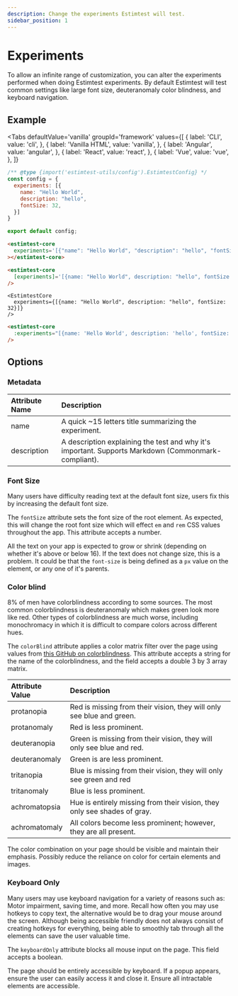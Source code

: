 ```yaml
---
description: Change the experiments Estimtest will test.
sidebar_position: 1
---
```


# Experiments

To allow an infinite range of customization, you can alter the experiments performed when doing Estimtest experiments. By default Estimtest will test common settings like large font size, deuteranomaly color blindness, and keyboard navigation.

## Example

<Tabs
  defaultValue='vanilla'
  groupId='framework'
  values={[
    { label: 'CLI', value: 'cli', },
    { label: 'Vanilla HTML', value: 'vanilla', },
    { label: 'Angular', value: 'angular', },
    { label: 'React', value: 'react', },
    { label: 'Vue', value: 'vue', },
  ]}
>
  <TabItem value="cli">

```js title="/estimtest.config.js"
/** @type {import('estimtest-utils/config').EstimtestConfig} */
const config = {
  experiments: [{
    name: "Hello World",
    description: "hello",
    fontSize: 32,
  }]
}

export default config;
```
  </TabItem>
  <TabItem value="vanilla">

```html title="/index.html"
<estimtest-core 
  experiments='[{"name": "Hello World", "description": "hello", "fontSize": 32}]'
></estimtest-core>
```
  </TabItem>
  <TabItem value="angular">

```html title="/src/app/app.component.html"
<estimtest-core
  [experiments]='[{name: "Hello World", description: "hello", fontSize: 32}]'
/>
```
  </TabItem>
  <TabItem value="react">

```tsx title="/src/index.tsx"
<EstimtestCore
  experiments={[{name: "Hello World", description: "hello", fontSize: 32}]}
/>
```
  </TabItem>
  <TabItem value="vue">

```html title="/src/App.vue"
<estimtest-core
  :experiments="[{name: 'Hello World', description: 'hello', fontSize: 32}]"
/>
```
  </TabItem>
</Tabs>

## Options

### Metadata
| Attribute Name | Description |
| :--- | :--- |
| name | A quick ~15 letters title summarizing the experiment. |
| description | A description explaining the test and why it's important. Supports Markdown (Commonmark-compliant). |

### Font Size
Many users have difficulty reading text at the default font size, users fix this by increasing the default font size.

The `fontSize` attribute sets the font size of the root element. As expected, this will change the root font size which will effect `em` and `rem` CSS values throughout the app. This attribute accepts a number.

All the text on your app is expected to grow or shrink (depending on whether it's above or below 16). If the text does not change size, this is a problem. It could be that the `font-size` is being defined as a `px` value on the element, or any one of it's parents.

### Color blind
8% of men have colorblindness according to some sources. The most common colorblindness is deuteranomaly which makes green look more like red. Other types of colorblindness are much worse, including monochromacy in which it is difficult to compare colors across different hues.

The `colorBlind` attribute applies a color matrix filter over the page using values from [this GitHub on colorblindness](https://github.com/hail2u/color-blindness-emulation). This attribute accepts a string for the name of the colorblindness, and the field accepts a double 3 by 3 array matrix.

| Attribute Value | Description |
| :-- | :-- |
| protanopia | Red is missing from their vision, they will only see blue and green. |
| protanomaly | Red is less prominent. |
| deuteranopia | Green is missing from their vision, they will only see blue and red. |
| deuteranomaly | Green is are less prominent. |
| tritanopia | Blue is missing from their vision, they will only see green and red |
| tritanomaly | Blue is less prominent. |
| achromatopsia | Hue is entirely missing from their vision, they only see shades of gray. |
| achromatomaly | All colors become less prominent; however, they are all present. |

The color combination on your page should be visible and maintain their emphasis. Possibly reduce the reliance on color for certain elements and images.

### Keyboard Only
Many users may use keyboard navigation for a variety of reasons such as: Motor impairment, saving time, and more. Recall how often you may use hotkeys to copy text, the alternative would be to drag your mouse around the screen. Although being accessible friendly does not always consist of creating hotkeys for everything, being able to smoothly tab through all the elements can save the user valuable time.

The `keyboardOnly` attribute blocks all mouse input on the page. This field accepts a boolean.

The page should be entirely accessible by keyboard. If a popup appears, ensure the user can easily access it and close it. Ensure all intractable elements are accessible.